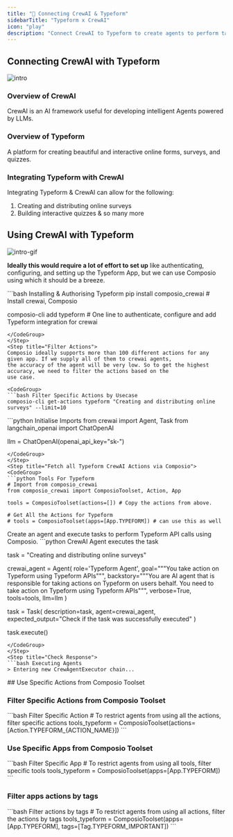 ```yaml
---
title: "🚀 Connecting CrewAI & Typeform"
sidebarTitle: "Typeform x CrewAI"
icon: "play"
description: "Connect CrewAI to Typeform to create agents to perform tasks using natural language"
---
```


## Connecting CrewAI with Typeform
![intro](/media/intro.jpg)

### Overview of CrewAI

CrewAI is an AI framework useful for developing intelligent Agents powered by LLMs.

### Overview of Typeform

A platform for creating beautiful and interactive online forms, surveys, and quizzes.

### Integrating Typeform with CrewAI

Integrating Typeform & CrewAI can allow for the following:

1. Creating and distributing online surveys
2. Building interactive quizzes
& so many more

## Using CrewAI with Typeform
![intro-gif](/media/intro.gif)
<Steps>
<Step title="Setting Up the Environment">

**Ideally this would require a lot of effort to set up** like authenticating, configuring, and setting up the Typeform App, but we can use Composio using which it should be a breeze.

<CodeGroup>
```bash Installing & Authorising Typeform
pip install composio_crewai # Install crewai, Composio 

composio-cli add typeform # One line to authenticate, configure and add Typeform integration for crewai
```
</CodeGroup>
</Step>
<Step title="Filter Actions">
Composio ideally supports more than 100 different actions for any given app. If we supply all of them to crewai agents, 
the accuracy of the agent will be very low. So to get the highest accuracy, we need to filter the actions based on the 
use case.

<CodeGroup>
```bash Filter Specific Actions by Usecase
composio-cli get-actions typeform "Creating and distributing online surveys" --limit=10
```
</CodeGroup>

</Step>
<Step title="Import Base Packages">

<CodeGroup>
```python Initialise Imports
from crewai import Agent, Task
from langchain_openai import ChatOpenAI

llm = ChatOpenAI(openai_api_key="sk-<OPENAI KEY>")
```
</CodeGroup>
</Step>
<Step title="Fetch all Typeform CrewAI Actions via Composio">
<CodeGroup>
```python Tools For Typeform
# Import from composio_crewai
from composio_crewai import ComposioToolset, Action, App

tools = ComposioToolset(actions=[]) # Copy the actions from above. 

# Get All the Actions for Typeform
# tools = ComposioToolset(apps=[App.TYPEFORM]) # can use this as well
```
</CodeGroup>
</Step>
<Step title="Execute the Agent">
Create an agent and execute tasks to perform Typeform API calls using Composio. 
<CodeGroup>
```python CrewAI Agent executes the task

task = "Creating and distributing online surveys"

crewai_agent = Agent(
    role='Typeform Agent',
    goal="""You take action on Typeform using Typeform APIs""",
    backstory="""You are AI agent that is responsible for taking actions on Typeform on users behalf. You need to take action on Typeform using Typeform APIs""",
    verbose=True,
    tools=tools,
    llm=llm
)

task = Task(
    description=task,
    agent=crewai_agent,
    expected_output="Check if the task was successfully executed"
)

task.execute()
```
</CodeGroup>
</Step>
<Step title="Check Response">
```bash Executing Agents
> Entering new CrewAgentExecutor chain...
```
</Step>
</Steps>
## Use Specific Actions from Composio Toolset

### Filter Specific Actions from Composio Toolset

<CodeGroup>
```bash Filter Specific Action
# To restrict agents from using all the actions, filter specific actions
tools_typeform = ComposioToolset(actions=[Action.TYPEFORM_{ACTION_NAME}])
```
</CodeGroup>

### Use Specific Apps from Composio Toolset
<CodeGroup>
```bash Filter Specific App
# To restrict agents from using all tools, filter specific tools
tools_typeform = ComposioToolset(apps=[App.TYPEFORM])
```
</CodeGroup>

### Filter apps actions by tags 
<CodeGroup>
```bash Filter actions by tags
# To restrict agents from using all actions, filter the actions by tags
tools_typeform = ComposioToolset(apps=[App.TYPEFORM], tags=[Tag.TYPEFORM_IMPORTANT])
```
</CodeGroup>